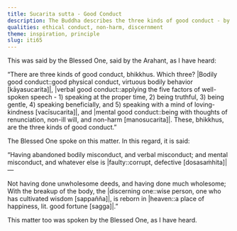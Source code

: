 ```yaml
---
title: Sucarita sutta - Good Conduct
description: The Buddha describes the three kinds of good conduct - by body, speech and mind.
qualities: ethical conduct, non-harm, discernment
theme: inspiration, principle
slug: iti65
---
```


This was said by the Blessed One, said by the Arahant, as I have heard:

“There are three kinds of good conduct, bhikkhus. Which three? |Bodily good conduct::good physical conduct, virtuous bodily behavior [kāyasucarita]|, |verbal good conduct::applying the five factors of well-spoken speech - 1) speaking at the proper time, 2) being truthful, 3) being gentle, 4) speaking beneficially, and 5) speaking with a mind of loving-kindness [vacīsucarita]|, and |mental good conduct::being with thoughts of renunciation, non-ill will, and non-harm [manosucarita]|. These, bhikkhus, are the three kinds of good conduct.”

The Blessed One spoke on this matter. In this regard, it is said:

“Having abandoned bodily misconduct,
and verbal misconduct;
and mental misconduct,
and whatever else is |faulty::corrupt, defective [dosasaṁhita]|—

Not having done unwholesome deeds,
and having done much wholesome;
With the breakup of the body, the |discerning one::wise person, one who has cultivated wisdom [sappañña]|,
is reborn in |heaven::a place of happiness, lit. good fortune [sagga]|.”

This matter too was spoken by the Blessed One, as I have heard.